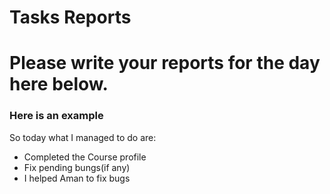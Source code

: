 # Tasks Reports
Please write your reports for the day here below.
=====

### Here is an example
So today what I managed to do are:
- Completed the Course profile
- Fix pending bungs(if any)
- I helped Aman to fix bugs
